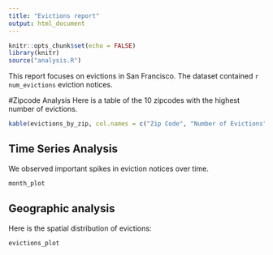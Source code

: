 ```yaml
---
title: "Evictions report"
output: html_document
---
```


```r
knitr::opts_chunk$set(echo = FALSE)
library(knitr)
source("analysis.R")
```

This report focuses on evictions in San Francisco. The dataset contained `r num_evictions` eviction notices. 

#Zipcode Analysis
Here is a table of the 10 zipcodes with the highest number of evictions. 
```r
kable(evictions_by_zip, col.names = c("Zip Code", "Number of Evictions"))
```

## Time Series Analysis
We observed important spikes in eviction notices over time. 
```r
month_plot
```

## Geographic analysis
Here is the spatial distribution of evictions: 
```r
evictions_plot
```